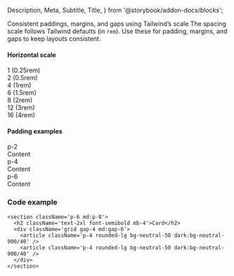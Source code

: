   Description,
  Meta,
  Subtitle,
  Title,
} from '@storybook/addon-docs/blocks';

<Meta title='Foundations/Spacing' of={SpacingStories} />

<Title>Spacing</Title>
<Subtitle>
  Consistent paddings, margins, and gaps using Tailwind’s scale
</Subtitle>

<Description>
  The spacing scale follows Tailwind defaults (in <code>rem</code>). Use these
  for padding, margins, and gaps to keep layouts consistent.
</Description>

<style jsx>{`
  .row {
    display: flex;
    align-items: center;
    gap: 16px;
  }
  .label {
    width: 140px;
    font-size: 12px;
    color: #6b7280;
  }
  .bar {
    height: 12px;
    border-radius: 6px;
    background: rgba(0, 0, 0, 0.1);
  }
  :root.dark .bar {
    background: rgba(255, 255, 255, 0.15);
  }
  .card {
    border: 1px solid rgba(0, 0, 0, 0.08);
    border-radius: 12px;
    padding: 12px;
    background: #fff;
  }
  :root.dark .card {
    background: rgba(255, 255, 255, 0.03);
    border-color: rgba(255, 255, 255, 0.12);
  }
`}</style>

#### Horizontal scale

<div class='space-y-3'>
  <div class='row'>
    <div class='label'>1 (0.25rem)</div>
    <div class='bar w-1'></div>
  </div>
  <div class='row'>
    <div class='label'>2 (0.5rem)</div>
    <div class='bar w-2'></div>
  </div>
  <div class='row'>
    <div class='label'>4 (1rem)</div>
    <div class='bar w-4'></div>
  </div>
  <div class='row'>
    <div class='label'>6 (1.5rem)</div>
    <div class='bar w-6'></div>
  </div>
  <div class='row'>
    <div class='label'>8 (2rem)</div>
    <div class='bar w-8'></div>
  </div>
  <div class='row'>
    <div class='label'>12 (3rem)</div>
    <div class='bar w-12'></div>
  </div>
  <div class='row'>
    <div class='label'>16 (4rem)</div>
    <div class='bar w-16'></div>
  </div>
</div>

#### Padding examples

<div class='grid grid-cols-1 md:grid-cols-3 gap-4 mt-4'>
  <div class='card'>
    <div class='text-sm text-neutral-500 mb-2'>p-2</div>
    <div class='bg-black/5 dark:bg-white/10 p-2 rounded'>Content</div>
  </div>
  <div class='card'>
    <div class='text-sm text-neutral-500 mb-2'>p-4</div>
    <div class='bg-black/5 dark:bg-white/10 p-4 rounded'>Content</div>
  </div>
  <div class='card'>
    <div class='text-sm text-neutral-500 mb-2'>p-6</div>
    <div class='bg-black/5 dark:bg-white/10 p-6 rounded'>Content</div>
  </div>
</div>

### Code example

```tsx
<section className='p-6 md:p-8'>
  <h2 className='text-2xl font-semibold mb-4'>Card</h2>
  <div className='grid gap-4 md:gap-6'>
    <article className='p-4 rounded-lg bg-neutral-50 dark:bg-neutral-900/40' />
    <article className='p-4 rounded-lg bg-neutral-50 dark:bg-neutral-900/40' />
  </div>
</section>
```
